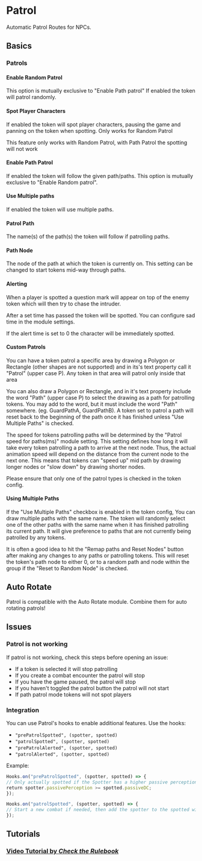 
# Patrol

Automatic Patrol Routes for NPCs.

## Basics

<ImageButBetter  src='/../public/images/Patrol/Patrolmulti.gif'  alt='Multi Path Patrol'  width={2000}  height={2000}  className={styles.wikiimage}/>

### Patrols

#### Enable Random Patrol
<Callout type='warning' emoji='⚠️'>
  This option is mutually
exclusive to "Enable Path patrol"
</Callout>
If enabled the token will patrol randomly. 
<ImageButBetter  src='/../public/images/Patrol/Single_Path_Patrol.gif'  alt='Single Path Patrol'  width={2000}  height={2000}  className={styles.wikiimage}/>

#### Spot Player Characters

If enabled the token will spot player characters, pausing the game and
panning on the token when spotting. Only works for Random Patrol

<Callout type='warning' emoji='⚠️'>
  This feature only works with Random Patrol, with Path Patrol the spotting will not work
</Callout>
<ImageButBetter  src='/../public/images/Patrol/Patrol_Toggle.png'  alt='Patrol Toggle'  width={2000}  height={2000}  className={styles.wikiimage}/>

#### Enable Path Patrol

If enabled the token will follow the given path/paths. This option is
mutually exclusive to "Enable Random patrol".

#### Use Multiple paths

If enabled the token will use multiple paths.

#### Patrol Path

The name(s) of the path(s) the token will follow if patrolling paths.

#### Path Node

The node of the path at which the token is currently on. This setting
can be changed to start tokens mid-way through paths.
<ImageButBetter  src='/../public/images/Patrol/Patrol_Token_Config.png'  alt='Patrol Token Config'  width={2000}  height={2000}  className={styles.wikiimage}/>

#### Alerting

When a player is spotted a question mark will appear on top of the enemy
token which will then try to chase the intruder.

After a set time has passed the token will be spotted. You can configure
sad time in the module settings.

If the alert time is set to 0 the character will be immediately spotted.

#### Custom Patrols

You can have a token patrol a specific area by drawing a Polygon or
Rectangle (other shapes are not supported) and in its's text property
call it "Patrol" (upper case P). Any token in that area will patrol only
inside that area

You can also draw a Polygon or Rectangle, and in it's text property
include the word "Path" (upper case P) to select the drawing as a path
for patrolling tokens. You may add to the word, but it must include the
word "Path" somewhere. (eg. GuardPathA, GuardPathB). A token set to
patrol a path will reset back to the beginning of the path once it has
finished unless "Use Multiple Paths" is checked.

The speed for tokens patrolling paths will be determined by the "Patrol
speed for paths(ms)" module setting. This setting defines how long it
will take every token patrolling a path to arrive at the next node.
Thus, the actual animation speed will depend on the distance from the
current node to the next one. This means that tokens can "speed up" mid
path by drawing longer nodes or "slow down" by drawing shorter nodes.

Please ensure that only one of the patrol types is checked in the token
config.

#### Using Multiple Paths

If the "Use Multiple Paths" checkbox is enabled in the token config, You
can draw multiple paths with the same name. The token will randomly
select one of the other paths with the same name when it has finished
patrolling its current path. It will give preference to paths that are
not currently being patrolled by any tokens.

It is often a good idea to hit the "Remap paths and Reset Nodes" button
after making any changes to any paths or patrolling tokens. This will
reset the token's path node to either 0, or to a random path and node
within the group if the "Reset to Random Node" is checked.

## Auto Rotate

Patrol is compatible with the Auto Rotate module. Combine them for auto
rotating patrols\!

## Issues

### Patrol is not working

If patrol is not working, check this steps before opening an issue:

- If a token is selected it will stop patrolling
- If you create a combat encounter the patrol will stop
- If you have the game paused, the patrol will stop
- If you haven't toggled the patrol button the patrol will not start
- If path patrol mode tokens will not spot players

### Integration

You can use Patrol's hooks to enable additional features. Use the hooks:

- `"prePatrolSpotted", (spotter, spotted)`
- `"patrolSpotted", (spotter, spotted)`
- `"prePatrolAlerted", (spotter, spotted)`
- `"patrolAlerted", (spotter, spotted)`

Example:

```js
Hooks.on("prePatrolSpotted", (spotter, spotted) => { 
// Only actually spotted if the Spotter has a higher passive perception than the target's DC
return spotter.passivePerception >= spotted.passiveDC; 
});
```
```js
Hooks.on("patrolSpotted", (spotter, spotted) => {
// Start a new combat if needed, then add the spotter to the spotted with a surprise round
});
```
## Tutorials

### [Video Tutorial by _Check the Rulebook_](https://youtu.be/Izx441zjtBs)
